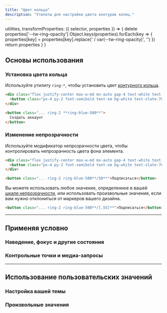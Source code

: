 ```yaml
---
title: "Цвет кольца"
description: "Утилиты для настройки цвета контуров колец."
---
```



  utilities,
  transformProperties: ({ selector, properties }) => {
    delete properties['--tw-ring-opacity']
    Object.keys(properties).forEach(key => {
      properties[key] = properties[key].replace(' / var(--tw-ring-opacity)', '')
    })
    return properties
  }
}

## Основы использования

### Установка цвета кольца

Используйте утилиту `ring-*`, чтобы установить цвет [контурного кольца](/docs/ring-width).

```html {{ example: true }}
<div class="flex justify-center max-w-md mx-auto gap-4 text-white text-sm text-center font-bold leading-6">
  <button class="px-4 py-2 font-semibold text-sm bg-white text-slate-700 border border-slate-300 rounded-md shadow-sm ring-2 ring-offset-2 ring-offset-slate-50 ring-blue-500 dark:ring-offset-slate-900 dark:bg-slate-700 dark:text-slate-200 dark:border-transparent">Создать аккаунт</button>
</div>
```

```html
<button class="... ring-2 **ring-blue-500**">
  Создать аккаунт
</button>
```

### Изменение непрозрачности

Используйте модификатор непрозрачности цвета, чтобы контролировать непрозрачность цвета фона элемента.

```html {{ example: true }}
<div class="flex justify-center max-w-md mx-auto gap-4 text-white text-sm text-center font-bold leading-6">
  <button class="px-4 py-2 font-semibold text-sm bg-white text-slate-700 border border-slate-300 rounded-md shadow-sm ring-2 ring-offset-2 ring-offset-slate-50 ring-blue-500/50 dark:ring-offset-slate-900 dark:bg-slate-700 dark:text-slate-200 dark:border-transparent">Создать аккаунт</button>
</div>
```

```html
<button class="... ring-2 ring-blue-500**/50**">Подписаться</button>
```

Вы можете использовать любое значение, определенное в вашей [шкале непрозрачности](/docs/opacity), или использовать произвольные значения, если вам нужно отклониться от маркеров вашего дизайна.

```html
<button class="... ring-2 ring-blue-500**/[.55]**">Подписаться</button>
```

---

## <Heading ignore>Применяя условно</Heading>

### <Heading ignore>Наведение, фокус и другие состояния</Heading>

<HoverFocusAndOtherStates defaultClass="ring ring-blue-300" featuredClass="ring-blue-500" />

### <Heading ignore>Контрольные точки и медиа-запросы</Heading>

<BreakpointsAndMediaQueries defaultClass="ring ring-blue-300" featuredClass="ring-blue-500" />

---

## Использование пользовательских значений

### Настройка вашей темы

<CustomizePluginColors name="ring" configKey="ringColor" />

### Произвольные значения

<ArbitraryValues name="ring color" featuredClass="ring-[#50d71e]" />
